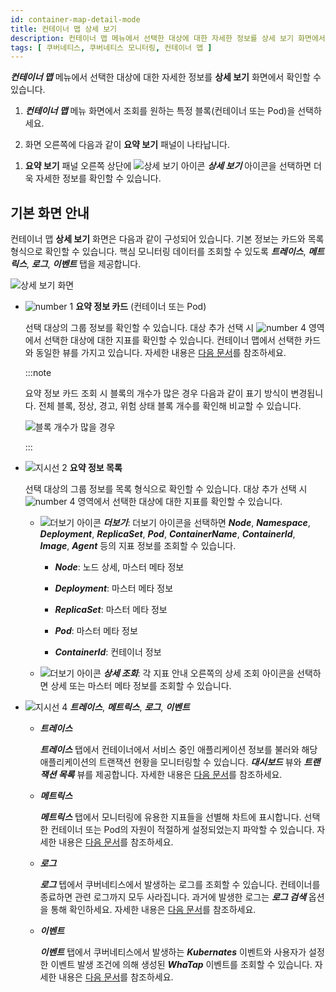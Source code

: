 ```yaml
---
id: container-map-detail-mode
title: 컨테이너 맵 상세 보기
description: 컨테이너 맵 메뉴에서 선택한 대상에 대한 자세한 정보를 상세 보기 화면에서 확인할 수 있습니다.
tags: [ 쿠버네티스, 쿠버네티스 모니터링, 컨테이너 맵 ]
---
```


***컨테이너 맵*** 메뉴에서 선택한 대상에 대한 자세한 정보를 **상세 보기** 화면에서 확인할 수 있습니다.

1. ***컨테이너 맵*** 메뉴 화면에서 조회를 원하는 특정 블록(컨테이너 또는 Pod)을 선택하세요. 

1. 화면 오른쪽에 다음과 같이 **요약 보기** 패널이 나타납니다. 

  <ImgLang img='k8s-container-sum.png' desc='컨테이너 맵 요약 보기' /> 

1. **요약 보기** 패널 오른쪽 상단에 ![상세 보기 아이콘](/img/ico-detail-mode.svg) ***상세 보기*** 아이콘을 선택하면 더욱 자세한 정보를 확인할 수 있습니다.

## 기본 화면 안내

컨테이너 맵 **상세 보기** 화면은 다음과 같이 구성되어 있습니다. 기본 정보는 카드와 목록 형식으로 확인할 수 있습니다. 핵심 모니터링 데이터를 조회할 수 있도록 ***트레이스***, ***메트릭스***, ***로그***, ***이벤트*** 탭을 제공합니다. 
 
![상세 보기 화면](/img/k8s-container-detail.png)

* ![number 1](/img/number-01.png) **요약 정보 카드** (컨테이너 또는 Pod)

  선택 대상의 그룹 정보를 확인할 수 있습니다. 대상 추가 선택 시 ![number 4](/img/number-04.png) 영역에서 선택한 대상에 대한 지표를 확인할 수 있습니다. 컨테이너 맵에서 선택한 카드와 동일한 뷰를 가지고 있습니다. 자세한 내용은 [다음 문서](container-map)를 참조하세요.

  :::note

  요약 정보 카드 조회 시 블록의 개수가 많은 경우 다음과 같이 표기 방식이 변경됩니다. 전체 블록, <span class='normal'>정상</span>, <span class='slow'>경고</span>, <span class='vslow'>위험</span> 상태 블록 개수를 확인해 비교할 수 있습니다.

  ![블록 개수가 많을 경우](/img/k8s-container-card-block.png)

  :::

* ![지시선 2](/img/number-02.png) **요약 정보 목록**

  선택 대상의 그룹 정보를 목록 형식으로 확인할 수 있습니다. 대상 추가 선택 시 ![number 4](/img/number-04.png) 영역에서 선택한 대상에 대한 지표를 확인할 수 있습니다. 

    * ![더보기 아이콘](/img/right-arrow.svg) ***더보기***: 더보기 아이콘을 선택하면 ***Node***, ***Namespace***, ***Deployment***, ***ReplicaSet***, ***Pod***, ***ContainerName***, ***ContainerId***, ***Image***, ***Agent*** 등의 지표 정보를 조회할 수 있습니다.

      * ***Node***: 노드 상세, 마스터 메타 정보

      * ***Deployment***: 마스터 메타 정보

      * ***ReplicaSet***: 마스터 메타 정보

      * ***Pod***: 마스터 메타 정보

      * ***ContainerId***: 컨테이너 정보

    * ![더보기 아이콘](/img/ico-more.svg) ***상세 조회***: 각 지표 안내 오른쪽의 상세 조회 아이콘을 선택하면 상세 또는 마스터 메타 정보를 조회할 수 있습니다.

* ![지시선 4](/img/number-04.png) ***트레이스***, ***메트릭스***, ***로그***, ***이벤트*** 

  * ***트레이스*** 

    ***트레이스*** 탭에서 컨테이너에서 서비스 중인 애플리케이션 정보를 불러와 해당 애플리케이션의 트랜잭션 현황을 모니터링할 수 있습니다. ***대시보드*** 뷰와 ***트랜잭션 목록*** 뷰를 제공합니다. 자세한 내용은 [다음 문서](container-map-trace)를 참조하세요.

  * ***메트릭스***

    ***메트릭스*** 탭에서 모니터링에 유용한 지표들을 선별해 차트에 표시합니다. 선택한 컨테이너 또는 Pod의 자원이 적절하게 설정되었는지 파악할 수 있습니다. 자세한 내용은 [다음 문서](container-map-metrics)를 참조하세요.

  * ***로그*** 

    ***로그*** 텝에서 쿠버네티스에서 발생하는 로그를 조회할 수 있습니다. 컨테이너를 종료하면 관련 로그까지 모두 사라집니다. 과거에 발생한 로그는 ***로그 검색*** 옵션을 통해 확인하세요. 자세한 내용은 [다음 문서](container-map-log)를 참조하세요.

  * ***이벤트*** 

    ***이벤트*** 탭에서 쿠버네티스에서 발생하는 ***Kubernates*** 이벤트와 사용자가 설정한 이벤트 발생 조건에 의해 생성된 ***WhaTap*** 이벤트를 조회할 수 있습니다. 자세한 내용은 [다음 문서](container-map-event)를 참조하세요.